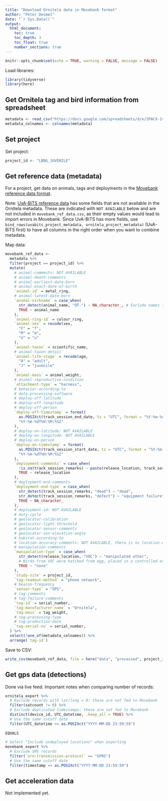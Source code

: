 ```yaml
---
title: "Download Ornitela data in Movebank format"
author: "Peter Desmet"
date: "`r Sys.Date()`"
output:
  html_document:
    toc: true
    toc_depth: 3
    toc_float: true
    number_sections: true
---
```


```r
knitr::opts_chunk$set(echo = TRUE, warning = FALSE, message = FALSE)
```

Load libraries:

```r
library(tidyverse)
library(here)
```

## Get Ornitela tag and bird information from spreadsheet

```r
metadata <- read_csv("https://docs.google.com/spreadsheets/d/e/2PACX-1vSU838D5jOOcPSyL21iheYdC1hEwYaR88x9qhJNLOZtmaTuK6hv23Vpz-o1b5erXur4Vw2g9Z2mQchh/pub?gid=0&single=true&output=csv")
metadata_colnames <- colnames(metadata)
```

## Set project

Set project:

```r
project_id <- "LBBG_JUVENILE"
```

## Get reference data (metadata)

For a project, get data on animals, tags and deployments in the [Movebank reference data format](https://www.movebank.org/node/27).

Note: [UvA-BiTS reference data](../sql/movebank_ref.sql) has some fields that are not available in the Ornitela metadata. These are indicated with `NOT AVAILABLE` below and are not included in `movebank_ref_data.csv`, as their empty values would lead to import errors in Movebank. Since UvA-BiTS has more fields, use `bind_rows(uvabits_project_metadata, ornitela_project_metadata)` (UvA-BiTS first) to have all columns in the right order when you want to combine metadata.

Map data:

```r
movebank_ref_data <-
  metadata %>%
  filter(project == project_id) %>%
  mutate(
    # animal-comments: NOT AVAILABLE
    # animal-death-comments
    # animal-earliest-date-born
    # animal-exact-date-of-birth
    `animal-id` = metal_ring,
    # animal-latest-date-born
    `animal-nickname` = case_when(
      str_detect(animal_name, "OT-") ~ NA_character_, # Exclude names that are the default tag name
      TRUE ~ animal_name
    ),
    `animal-ring-id` = colour_ring,
    `animal-sex` = recode(sex,
      "F" = "f",
      "M" = "m",
      "U" = "u"
    ),
    `animal-taxon` = scientific_name,
    # animal-taxon-detail
    `animal-life-stage` = recode(age,
      "A" = "adult",
      "J" = "juvenile"
    ),
    `animal-mass` = animal_weight,
    # animal-reproductive-condition
    `attachment-type` = "harness",
    # behavior-according-to
    # data-processing-software
    # deploy-off-latitude
    # deploy-off-longitude
    # deploy-off-person
    `deploy-off-timestamp` = format(
      as.POSIXct(track_session_end_date, tz = "UTC", format = "%Y-%m-%d %H:%M:%S"),
      "%Y-%m-%dT%H:%M:%SZ"
    ),
    # deploy-on-latitude: NOT AVAILABLE
    # deploy-on-longitude: NOT AVAILABLE
    # deploy-on-person
    `deploy-on-timestamp` = format(
      as.POSIXct(track_session_start_date, tz = "UTC", format = "%Y-%m-%d %H:%M:%S"),
      "%Y-%m-%dT%H:%M:%SZ"
    ),
    `deployment-comments` = case_when(
      !is.na(track_session_remarks) ~ paste(release_location, track_session_remarks, sep = " | "),
      TRUE ~ release_location
    ),
    # deployment-end-comments
    `deployment-end-type` = case_when(
      str_detect(track_session_remarks, "dead") ~ "dead",
      str_detect(track_session_remarks, "defect") ~ "equipment failure",
      TRUE ~ NA_character_
    ),
    # deployment-id: NOT AVAILABLE
    # duty-cycle
    # geolocator-calibration
    # geolocator-light-threshold
    # geolocator-sensor-comments
    # geolocator-sun-elevation-angle
    # habitat-according-to
    # location-accuracy-comments: NOT AVAILABLE, there is no location-error-numerical/vertical-error-numerical in the gps data
    # manipulation-comments
    `manipulation-type` = case_when(
      str_detect(release_location, "VOC") ~ "manipulated other",
      # Birds from VOC were hatched from egg, placed in a controlled environment and subjected to behavioural studies
      TRUE ~ "none"
    ),
    `study-site` = project_id,
    `tag-readout-method` = "phone network",
    # beacon-frequency
    `sensor-type` = "GPS",
    # tag-comments
    # tag-failure-comments
    `tag-id` = serial_number,
    `tag-manufacturer-name` = "Ornitela",
    `tag-mass` = tag_weight,
    # tag-processing-type
    # tag-production-date
    `tag-serial-no` = serial_number,
  ) %>%
  select(!one_of(metadata_colnames)) %>%
  arrange(`tag-id`)
```

Save to CSV:

```r
write_csv(movebank_ref_data, file = here("data", "processed", project_id, "movebank_ref_data.csv"), na = "")
```

## Get gps data (detections)

Done via live feed. Important notes when comparing number of records:

```R
ornitela_export %>%
  # Exclude records with lat/long = 0: these are not fed to Movebank
  filter(satcount != 0) %>%
  # Exclude duplicated timestamps: these are not fed to Movebank
  distinct(device_id, UTC_datetime, .keep_all = TRUE) %>%
  # Use the same cutoff date
  filter(UTC_datetime <= as.POSIXct("YYYY-MM-DD 23:59:59")
  
EQUALS

# Select "Include undeployed locations" when exporting
movebank_export %>%
  # Exclude SMS records
  filter(`orn:transmission-protocol` == "GPRS")
  # Use the same cutoff date
  filter(timestamp <= as.POSIXct("YYYY-MM-DD 23:59:59")
```

## Get acceleration data

Not implemented yet.
